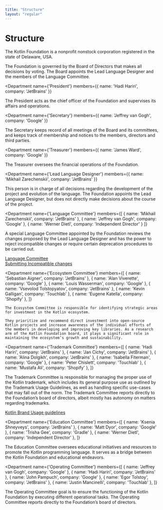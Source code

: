 ```yaml
---
title: "Structure"
layout: "regular"
---
```


# Structure

The Kotlin Foundation is a nonprofit nonstock corporation registered in the state of Delaware, USA.

<Structure>
<Department
    hero
    name="Board of Directors"
    members={[
        { name: 'Hadi Hariri', company: 'JetBrains' },
        { name: "Egor Tolstoy", company: 'JetBrains' },
        { name: 'Grace Kloba', company: 'Google' },
        { name: 'Jeffrey van Gogh', company: 'Google' },
        { name: 'Jeffrey Namnum', company: 'Touchlab' },
        { name: 'Werner Dietl', company: 'Independent Director' },
    ]}
>

The Foundation is governed by the Board of Directors that makes all decisions by voting.
The Board appoints the Lead Language Designer and the members of the Language Committee.

</Department>

<Department
    name={'President'}
    members={{ name: 'Hadi Hariri', company: 'JetBrains' }}
>

The President acts as the chief officer of the Foundation and supervises its affairs and operations.

</Department>

<Department
    name={'Secretary'}
    members={{ name: 'Jeffrey van Gogh', company: 'Google' }}
>

The Secretary keeps record of all meetings of the Board and its committees, and keeps track of membership
and notices to the members, directors and third parties.

</Department>

<Department
    name={'Treasurer'}
    members={{ name: 'James Ward', company: 'Google' }}
>

The Treasurer oversees the financial operations of the Foundation.

</Department>

<Department
    name={'Lead Language Designer'}
    members={{ name: 'Mikhail Zarechenskii', company: 'JetBrains' }}
>

This person is in charge of all decisions regarding the development of the project and evolution of the language.
The Foundation appoints the Lead Language Designer, but does not directly make decisions about the course of the project.

</Department>

<Department
    name={'Language Committee'}
    members={[
        { name: 'Mikhail Zarechenskii', company: 'JetBrains' },
        { name: 'Jeffrey van Gogh', company: 'Google' },
        { name: 'Werner Dietl', company: 'Independent Director' }
    ]}
>

A special Language Committee appointed by the Foundation reviews the changes proposed by the Lead Language Designer
and has the power to reject incompatible changes or require certain deprecation procedures to be carried out.

[Language Committee](/language-committee-guidelines/)<br/>
[Submitting Incompatible changes](/submitting-incompatible-changes/)

</Department>

<Department
    name={'Ecosystem Committee'}
    members={[
        { name: 'Sebastian Aigner', company: 'JetBrains' },
        { name: 'Alan Viverette', company: 'Google' },
        { name: 'Louis Wasserman', company: 'Google' },
        { name: 'Vsevolod Tolstopyatov', company: 'JetBrains' },
        { name: 'Kevin Galligan', company: 'Touchlab' },
        { name: 'Eugene Katella', company: 'Shopify' },
    ]}
>
    The Ecosystem Committee is responsible for identifying strategic areas for investment in the Kotlin ecosystem.

    They prioritize and recommend direct investment into open-source Kotlin projects and increase awareness of the individual efforts of the members in developing and improving key libraries. As a research arm of the Kotlin Foundation board, it plays a significant role in maintaining the ecosystem’s growth and sustainability.
</Department>

<Department
    name={'Trademark Committee'}
    members={[
        { name: 'Hadi Hariri', company: 'JetBrains' },
        { name: 'Jan Cichy', company: 'JetBrains' },
        { name: 'Alina Dolgikh', company: 'JetBrains' },
        { name: 'Isabella Fiterman', company: 'Google' },
        { name: 'Peter Chislett', company: 'Touchlab' },
        { name: 'Mustafa Ali', company: 'Shopify' },
    ]}
>

The Trademark Committee is responsible for managing the proper use of the Kotlin trademark,
which includes its general purpose use as outlined by the Trademark Usage Guidelines,
as well as handling specific use-cases that may fall out of the norm.
The Trademark Committee reports directly to the Foundation’s board of directors, albeit mostly has autonomy on matters regarding trademarks.

[Kotlin Brand Usage guidelines](/guidelines/)

</Department>

<Department
    name={'Education Committee'}
    members={[
        { name: 'Ksenia Shneyveys', company: 'JetBrains' },
        { name: 'Matt Dyor', company: 'Google' },
        { name: 'Trisha Gee', company: 'Gradle' },
        { name: 'Werner Dietl', company: 'Independent Director' },
    ]}
>

The Education Committee oversees educational initiatives and resources to promote the Kotlin programming language.
It serves as a bridge between the Kotlin Foundation and educational endeavors.

</Department>

<Department
    name={'Operating Committee'}
    members={[
        { name: 'Jeffrey van Gogh', company: 'Google' },
        { name: 'Hadi Hariri', company: 'JetBrains' },
        { name: 'John Pampuch', company: 'Google' },
        { name: 'Egor Tolstoy', company: 'JetBrains' },
        { name: 'Justin Mancinelli', company: 'Touchlab' },
    ]}
>

The Operating Committee goal is to ensure the functioning of the Kotlin Foundation by executing different operational tasks.
The Operating Committee reports directly to the Foundation’s board of directors.

</Department>
</Structure>
